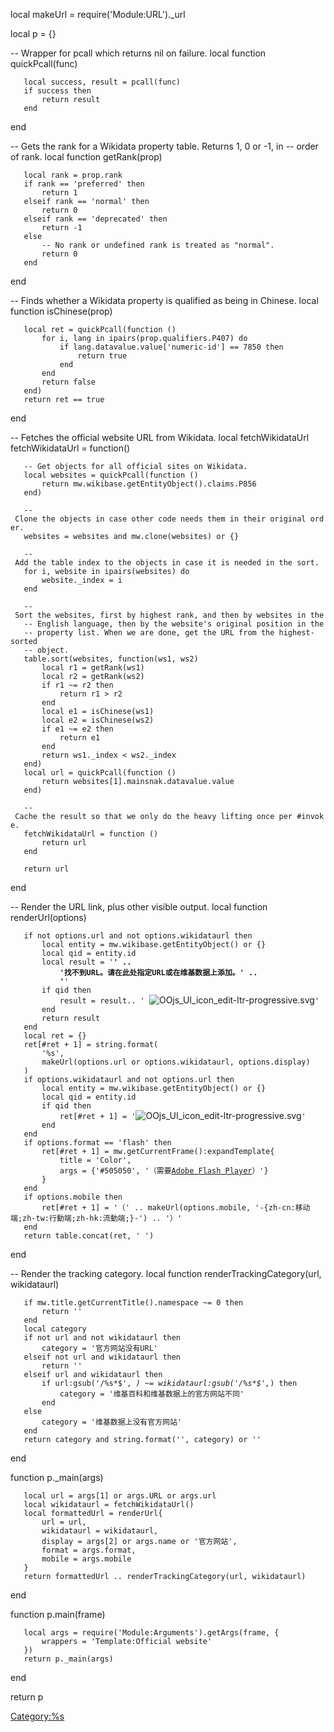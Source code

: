 local makeUrl = require('Module:URL')._url

local p = {}

-- Wrapper for pcall which returns nil on failure.
local function quickPcall(func)
	local success, result = pcall(func)
	if success then
		return result
	end
end

-- Gets the rank for a Wikidata property table. Returns 1, 0 or -1, in
-- order of rank.
local function getRank(prop)
	local rank = prop.rank
	if rank == 'preferred' then
		return 1
	elseif rank == 'normal' then
		return 0
	elseif rank == 'deprecated' then
		return -1
	else
		-- No rank or undefined rank is treated as "normal".
		return 0
	end
end

-- Finds whether a Wikidata property is qualified as being in Chinese.
local function isChinese(prop)
	local ret = quickPcall(function ()
		for i, lang in ipairs(prop.qualifiers.P407) do
			if lang.datavalue.value['numeric-id'] == 7850 then
				return true
			end
		end
		return false
	end)
	return ret == true
end

-- Fetches the official website URL from Wikidata.
local fetchWikidataUrl
fetchWikidataUrl = function()
	-- Get objects for all official sites on Wikidata.
	local websites = quickPcall(function ()
		return mw.wikibase.getEntityObject().claims.P856
	end)

	-- Clone the objects in case other code needs them in their original order.
	websites = websites and mw.clone(websites) or {}

	-- Add the table index to the objects in case it is needed in the sort.
	for i, website in ipairs(websites) do
		website._index = i
	end

	-- Sort the websites, first by highest rank, and then by websites in the
	-- English language, then by the website's original position in the
	-- property list. When we are done, get the URL from the highest-sorted
	-- object.
	table.sort(websites, function(ws1, ws2)
		local r1 = getRank(ws1)
		local r2 = getRank(ws2)
		if r1 ~= r2 then
			return r1 > r2
		end
		local e1 = isChinese(ws1)
		local e2 = isChinese(ws2)
		if e1 ~= e2 then
			return e1
		end
		return ws1._index < ws2._index
	end)
	local url = quickPcall(function ()
		return websites[1].mainsnak.datavalue.value
	end)

	-- Cache the result so that we only do the heavy lifting once per #invoke.
	fetchWikidataUrl = function ()
		return url
	end

	return url
end

-- Render the URL link, plus other visible output.
local function renderUrl(options)
	if not options.url and not options.wikidataurl then
		local entity = mw.wikibase.getEntityObject() or {}
		local qid = entity.id
		local result = '<strong class="error">' ..
			'找不到URL。请在此处指定URL或在维基数据上添加。' ..
			'</strong>'
		if qid then
			result = result.. ' [[File:OOjs_UI_icon_edit-ltr-progressive.svg|frameless]]'
		end
		return result
	end
	local ret = {}
	ret[#ret + 1] = string.format(
		'<span class="official-website">%s</span>',
		makeUrl(options.url or options.wikidataurl, options.display)
	)
	if options.wikidataurl and not options.url then
		local entity = mw.wikibase.getEntityObject() or {}
		local qid = entity.id
		if qid then
			ret[#ret + 1] = '[[File:OOjs_UI_icon_edit-ltr-progressive.svg|frameless]]'
		end
	end
	if options.format == 'flash' then
		ret[#ret + 1] = mw.getCurrentFrame():expandTemplate{
			title = 'Color',
			args = {'#505050', '（需要[[Adobe_Flash_Player|Adobe Flash Player]]）'}
		}
	end
	if options.mobile then
		ret[#ret + 1] = '（' .. makeUrl(options.mobile, '-{zh-cn:移动端;zh-tw:行動端;zh-hk:流動端;}-') .. '）'
	end
	return table.concat(ret, ' ')
end

-- Render the tracking category.
local function renderTrackingCategory(url, wikidataurl)
	if mw.title.getCurrentTitle().namespace ~= 0 then
		return ''
	end
	local category
	if not url and not wikidataurl then
		category = '官方网站没有URL'
	elseif not url and wikidataurl then
		return ''
	elseif url and wikidataurl then
		if url:gsub('/%s*$', '') ~= wikidataurl:gsub('/%s*$', '') then
			category = '维基百科和维基数据上的官方网站不同'
		end
	else
		category = '维基数据上没有官方网站'
	end
	return category and string.format('[[Category:%s|Category:%s]]', category) or ''
end

function p._main(args)
	local url = args[1] or args.URL or args.url
	local wikidataurl = fetchWikidataUrl()
	local formattedUrl = renderUrl{
		url = url,
		wikidataurl = wikidataurl,
		display = args[2] or args.name or '官方网站',
		format = args.format,
		mobile = args.mobile
	}
	return formattedUrl .. renderTrackingCategory(url, wikidataurl)
end

function p.main(frame)
	local args = require('Module:Arguments').getArgs(frame, {
		wrappers = 'Template:Official website'
	})
	return p._main(args)
end

return p